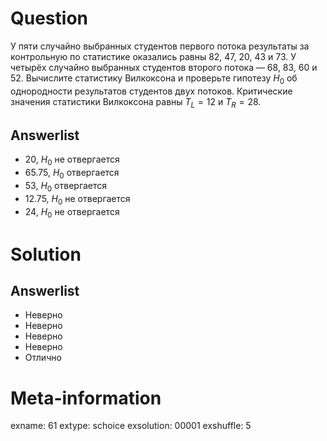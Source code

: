 Question
========
У пяти случайно выбранных студентов первого потока результаты за контрольную по статистике оказались равны  82, 47, 20, 43 и 73. У четырёх случайно выбранных студентов второго потока — 68, 83, 60 и 52. Вычислите статистику Вилкоксона и проверьте гипотезу $H_0$ об однородности результатов студентов двух потоков. Критические значения статистики Вилкоксона равны $T_L=12$ и $T_R=28$.
 

Answerlist
----------
*  20, $H_0$ не отвергается
*  65.75, $H_0$ отвергается
*  53, $H_0$ отвергается
*  12.75, $H_0$ не отвергается
*  24, $H_0$ не отвергается

Solution
========

Answerlist
----------
*  Неверно
*  Неверно
*  Неверно
*  Неверно
*  Отлично

Meta-information
================
exname: 61
extype: schoice
exsolution: 00001
exshuffle: 5
